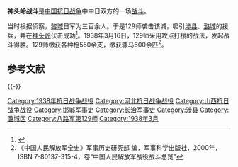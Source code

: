 {{Infobox Military Conflict
|conflict=神头岭战斗
|partof= [[中國抗日战争|中國抗日战争]]
|date=1938年3月16日
|place= [[山西省_(中華民國)|山西省]][[潞城县|潞城县]]神头村
|result=八路军胜利
|combatant1= [[File:Flag_of_the_Republic_of_China.svg|22px]] [[中華民國_(大陸時期)|中華民國]]
|combatant2= [[File:Flag_of_Japan.svg|22px]] [[大日本帝國|大日本帝國]]
|units1= [[File:Flag_of_the_Republic_of_China_Army.svg|22px]] [[八路軍|八路軍]][[国民革命军第十八集团军第129师|第129師]]
*第386旅
**第771团
**第772团
|units2= [[File:War_flag_of_the_Imperial_Japanese_Army.svg|22px]] [[第16師團|第16师团]]
*[[野炮兵第22联队|野炮兵第22联队]]
**第4大队
***段列
[[File:War_flag_of_the_Imperial_Japanese_Army.svg|22px]] [[第108師團_(日本陸軍)|第108师团]]
*[[辎重兵第108联队|辎重兵第108联队]]
**第2中队
*[[步兵第117联队|步兵第117联队]]
**第2中队
***第3小队
|commander1= [[File:Flag_of_the_Republic_of_China.svg|22px]] [[陳賡|陳賡]] <br> [[File:Flag_of_the_Republic_of_China.svg|22px]] [[徐深吉|徐深吉]] <br> [[File:Flag_of_the_Republic_of_China.svg|22px]] [[葉成煥|葉成煥]] 
|commander2= [[File:Flag_of_Japan.svg|22px]] [[林清|林清]]{{KIA}} <br> [[File:Flag_of_Japan.svg|22px]] [[笹尾二郎|笹尾二郎]]{{KIA}} <br> [[File:Flag_of_Japan.svg|22px]] [[伊藤|伊藤]]
|strength1= 不詳
|strength2= 1500余人
|casualties1=240余人<ref name="中国人民解放军全史" />
|casualties2=1500余人，被俘8人<ref name="中国人民解放军全史" />
陣亡204名、受傷133名、失蹤14名<ref>「JACAR(アジア歴史資料センター)Ref.C11111007500、第１軍戦時旬報　（第１３～２１号）　昭和１３年１月１日～１３年３月３１日(防衛省防衛研究所)」</ref>
|}}
'''神头岭战斗'''是[[中国抗日战争|中国抗日战争]]中中日双方的一场[[战斗|战斗]]。

当时根据侦察，[[黎城|黎城]]日军为三百余人。于是129师袭击该城，吸引[[涉县|涉县]]、[[潞城县|潞城]]的援兵，并在[[神头岭|神头岭]]伏击成功<ref name="bio">{{cite book | language = zh-hans | author = 徐向前 | coauthors =  | title = 历史的回顾 | url =  | date = 1987年 | location =  | publisher = 解放军出版社 | id = | isbn = 7506501260| pages= 595 }}</ref>。1938年3月16日，129师采用攻点打援的战法，发起战斗得胜。129师缴获各种枪550余支，缴获骡马600余匹<ref name="中国人民解放军全史">《中国人民解放军全史》军事历史研究部 编，军事科学出版社，2000年，ISBN 7-80137-315-4，卷“中国人民解放军战役战斗总览”</ref>。

== 参考文献 ==
{{Reflist}}

{{-}}
{{中国抗日战争中共战役战斗}}

[[Category:1938年抗日战争战役|Category:1938年抗日战争战役]]
[[Category:河北抗日战争战役|Category:河北抗日战争战役]]
[[Category:山西抗日战争战役|Category:山西抗日战争战役]]
[[Category:邯郸军事史|Category:邯郸军事史]]
[[Category:长治军事史|Category:长治军事史]]
[[Category:涉县|Category:涉县]]
[[Category:潞城区|Category:潞城区]]
[[Category:八路军第129师|Category:八路军第129师]]
[[Category:1938年3月|Category:1938年3月]]

{{第二次世界大戰小作品}}